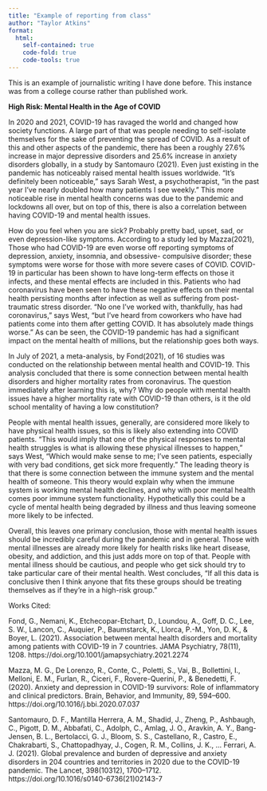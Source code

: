 ```yaml
---
title: "Example of reporting from class"
author: "Taylor Atkins"
format:
  html:
    self-contained: true
    code-fold: true
    code-tools: true
---
```


This is an example of journalistic writing I have done before. This instance was from a college course rather than published work.

**High Risk: Mental Health in the Age of COVID**

In 2020 and 2021, COVID-19 has ravaged the world and changed how society functions. A large part of that was people needing to self-isolate themselves for the sake of preventing the spread of COVID. As a result of this and other aspects of the pandemic, there has been a roughly 27.6% increase in major depressive disorders and 25.6% increase in anxiety disorders globally, in a study by Santomauro (2021). Even just existing in the pandemic has noticeably raised mental health issues worldwide. "It's definitely been noticeable," says Sarah West, a psychotherapist, "in the past year I've nearly doubled how many patients I see weekly." This more noticeable rise in mental health concerns was due to the pandemic and lockdowns all over, but on top of this, there is also a correlation between having COVID-19 and mental health issues.

How do you feel when you are sick? Probably pretty bad, upset, sad, or even depression-like symptoms. According to a study led by Mazza(2021), Those who had COVID-19 are even worse off reporting symptoms of depression, anxiety, insomnia, and obsessive- compulsive disorder; these symptoms were worse for those with more severe cases of COVID. COVID-19 in particular has been shown to have long-term effects on those it infects, and these mental effects are included in this. Patients who had coronavirus have been seen to have these negative effects on their mental health persisting months after infection as well as suffering from post-traumatic stress disorder. "No one I've worked with, thankfully, has had coronavirus," says West, "but I've heard from coworkers who have had patients come into them after getting COVID. It has absolutely made things worse." As can be seen, the COVID-19 pandemic has had a significant impact on the mental health of millions, but the relationship goes both ways.

In July of 2021, a meta-analysis, by Fond(2021), of 16 studies was conducted on the relationship between mental health and COVID-19. This analysis concluded that there is some connection between mental health disorders and higher mortality rates from coronavirus. The question immediately after learning this is, why? Why do people with mental health issues have a higher mortality rate with COVID-19 than others, is it the old school mentality of having a low constitution? 

People with mental health issues, generally, are considered more likely to have physical health issues, so this is likely also extending into COVID patients. "This would imply that one of the physical responses to mental health struggles is what is allowing these physical illnesses to happen," says West, "Which would make sense to me; I've seen patients, especially with very bad conditions, get sick more frequently." The leading theory is that there is some connection between the immune system and the mental health of someone. This theory would explain why when the immune system is working mental health declines, and why with poor mental health comes poor immune system functionality. Hypothetically this could be a cycle of mental health being degraded by illness and thus leaving someone more likely to be infected.

Overall, this leaves one primary conclusion, those with mental health issues should be incredibly careful during the pandemic and in general. Those with mental illnesses are already more likely for health risks like heart disease, obesity, and addiction, and this just adds more on top of that. People with mental illness should be cautious, and people who get sick should try to take particular care of their mental health. West concludes, "If all this data is conclusive then I think anyone that fits these groups should be treating themselves as if they're in a high-risk group."

Works Cited:

Fond, G., Nemani, K., Etchecopar-Etchart, D., Loundou, A., Goff, D. C., Lee, S. W., Lancon, C., Auquier, P., Baumstarck, K., Llorca, P.-M., Yon, D. K., & Boyer, L. (2021). Association between mental health disorders and mortality among patients with COVID-19 in 7 countries. JAMA Psychiatry, 78(11), 1208. https://doi.org/10.1001/jamapsychiatry.2021.2274

Mazza, M. G., De Lorenzo, R., Conte, C., Poletti, S., Vai, B., Bollettini, I., Melloni, E. M., Furlan, R., Ciceri, F., Rovere-Querini, P., & Benedetti, F. (2020). Anxiety and depression in COVID-19 survivors: Role of inflammatory and clinical predictors. Brain, Behavior, and Immunity, 89, 594–600. https://doi.org/10.1016/j.bbi.2020.07.037

Santomauro, D. F., Mantilla Herrera, A. M., Shadid, J., Zheng, P., Ashbaugh, C., Pigott, D. M., Abbafati, C., Adolph, C., Amlag, J. O., Aravkin, A. Y., Bang-Jensen, B. L., Bertolacci, G. J., Bloom, S. S., Castellano, R., Castro, E., Chakrabarti, S., Chattopadhyay, J., Cogen, R. M., Collins, J. K., … Ferrari, A. J. (2021). Global prevalence and burden of depressive and anxiety disorders in 204 countries and territories in 2020 due to the COVID-19 pandemic. The Lancet, 398(10312), 1700–1712. https://doi.org/10.1016/s0140-6736(21)02143-7
